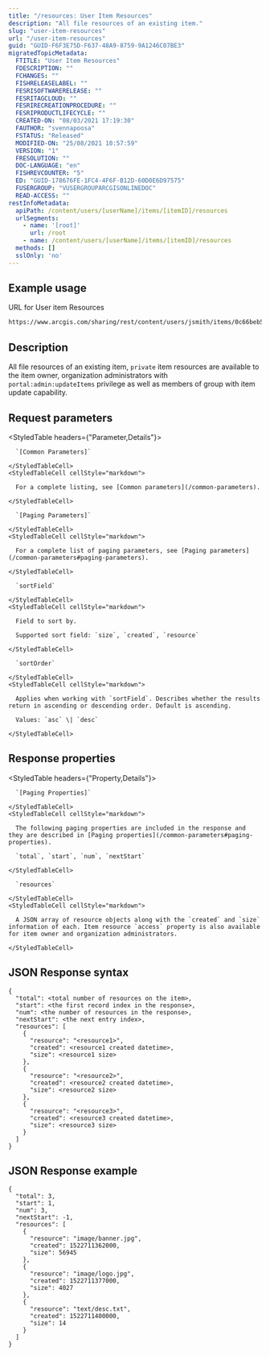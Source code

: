 ```yaml
---
title: "/resources: User Item Resources"
description: "All file resources of an existing item."
slug: "user-item-resources"
url: "/user-item-resources"
guid: "GUID-F6F3E75D-F637-48A9-8759-9A1246C07BE3"
migratedTopicMetadata:
  FTITLE: "User Item Resources"
  FDESCRIPTION: ""
  FCHANGES: ""
  FISHRELEASELABEL: ""
  FESRISOFTWARERELEASE: ""
  FESRITAGCLOUD: ""
  FESRIRECREATIONPROCEDURE: ""
  FESRIPRODUCTLIFECYCLE: ""
  CREATED-ON: "08/03/2021 17:19:30"
  FAUTHOR: "svennapoosa"
  FSTATUS: "Released"
  MODIFIED-ON: "25/08/2021 10:57:59"
  VERSION: "1"
  FRESOLUTION: ""
  DOC-LANGUAGE: "en"
  FISHREVCOUNTER: "5"
  ED: "GUID-178676FE-1FC4-4F6F-B12D-60D0E6D97575"
  FUSERGROUP: "VUSERGROUPARCGISONLINEDOC"
  READ-ACCESS: ""
restInfoMetadata:
  apiPath: /content/users/[userName]/items/[itemID]/resources
  urlSegments:
    - name: '[root]'
      url: /root
    - name: /content/users/[userName]/items/[itemID]/resources
  methods: []
  sslOnly: 'no'
---
```


## Example usage

URL for User item Resources

```markdown
https://www.arcgis.com/sharing/rest/content/users/jsmith/items/0c66beb52dff4994be67937cdadbdb1f/resources
```

## Description

All file resources of an existing item, `private` item resources are available to the item owner, organization administrators with \
`portal:admin:updateItems` privilege as well as members of group with item update capability.

## Request parameters 

<StyledTable headers={"Parameter,Details"}>
  <StyledTableRow>
    <StyledTableCell cellStyle="markdown">

      `[Common Parameters]` 

    </StyledTableCell>
    <StyledTableCell cellStyle="markdown">

      For a complete listing, see [Common parameters](/common-parameters).

    </StyledTableCell>
  </StyledTableRow>
  <StyledTableRow>
    <StyledTableCell cellStyle="markdown">

      `[Paging Parameters]` 

    </StyledTableCell>
    <StyledTableCell cellStyle="markdown">

      For a complete list of paging parameters, see [Paging parameters](/common-parameters#paging-parameters).

    </StyledTableCell>
  </StyledTableRow>
  <StyledTableRow>
    <StyledTableCell cellStyle="markdown">

      `sortField` 

    </StyledTableCell>
    <StyledTableCell cellStyle="markdown">

      Field to sort by.

      Supported sort field: `size`, `created`, `resource`

    </StyledTableCell>
  </StyledTableRow>
  <StyledTableRow>
    <StyledTableCell cellStyle="markdown">

      `sortOrder` 

    </StyledTableCell>
    <StyledTableCell cellStyle="markdown">

      Applies when working with `sortField`. Describes whether the results return in ascending or descending order. Default is ascending.

      Values: `asc` \| `desc`

    </StyledTableCell>
  </StyledTableRow>
</StyledTable>

## Response properties

<StyledTable headers={"Property,Details"}>
  <StyledTableRow>
    <StyledTableCell cellStyle="markdown">

      `[Paging Properties]` 

    </StyledTableCell>
    <StyledTableCell cellStyle="markdown">

      The following paging properties are included in the response and they are described in [Paging properties](/common-parameters#paging-properties).

      `total`, `start`, `num`, `nextStart`

    </StyledTableCell>
  </StyledTableRow>
  <StyledTableRow>
    <StyledTableCell cellStyle="markdown">

      `resources` 

    </StyledTableCell>
    <StyledTableCell cellStyle="markdown">

      A JSON array of resource objects along with the `created` and `size` information of each. Item resource `access` property is also available for item owner and organization administrators.

    </StyledTableCell>
  </StyledTableRow>
</StyledTable>

## JSON Response syntax

```other
{
  "total": <total number of resources on the item>,
  "start": <the first record index in the response>,
  "num": <the number of resources in the response>,
  "nextStart": <the next entry index>,
  "resources": [
    {
      "resource": "<resource1>",
      "created": <resource1 created datetime>,
      "size": <resource1 size>
    },
    {
      "resource": "<resource2>",
      "created": <resource2 created datetime>,
      "size": <resource2 size>
    },
    {
      "resource": "<resource3>",
      "created": <resource3 created datetime>,
      "size": <resource3 size>
    }
  ]
}
``` 

## JSON Response example

```other
{
  "total": 3,
  "start": 1,
  "num": 3,
  "nextStart": -1,
  "resources": [
    {
      "resource": "image/banner.jpg",
      "created": 1522711362000,
      "size": 56945
    },
    {
      "resource": "image/logo.jpg",
      "created": 1522711377000,
      "size": 4027
    },
    {
      "resource": "text/desc.txt",
      "created": 1522711400000,
      "size": 14
    }
  ]
}
```

 
